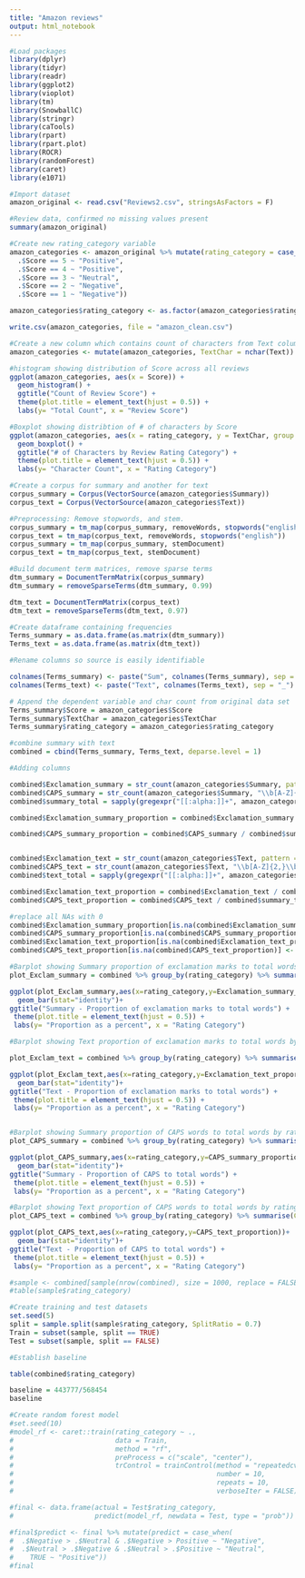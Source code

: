 ---
title: "Amazon reviews"
output: html_notebook
---


```{r}

#Load packages
library(dplyr)
library(tidyr)
library(readr)
library(ggplot2)
library(vioplot)
library(tm)
library(SnowballC)
library(stringr)
library(caTools)
library(rpart)
library(rpart.plot)
library(ROCR)
library(randomForest)
library(caret)
library(e1071)

#Import dataset
amazon_original <- read.csv("Reviews2.csv", stringsAsFactors = F)


```

```{r}
#Review data, confirmed no missing values present
summary(amazon_original)
```


```{r}
#Create new rating_category variable
amazon_categories <- amazon_original %>% mutate(rating_category = case_when(
  .$Score == 5 ~ "Positive",
  .$Score == 4 ~ "Positive",
  .$Score == 3 ~ "Neutral",
  .$Score == 2 ~ "Negative",
  .$Score == 1 ~ "Negative"))

amazon_categories$rating_category <- as.factor(amazon_categories$rating_category)

write.csv(amazon_categories, file = "amazon_clean.csv")

#Create a new column which contains count of characters from Text column
amazon_categories <- mutate(amazon_categories, TextChar = nchar(Text))

```


```{r}
#histogram showing distribution of Score across all reviews
ggplot(amazon_categories, aes(x = Score)) +
  geom_histogram() +
  ggtitle("Count of Review Score") +
  theme(plot.title = element_text(hjust = 0.5)) +
  labs(y= "Total Count", x = "Review Score")


```

```{r}

#Boxplot showing distribtion of # of characters by Score
ggplot(amazon_categories, aes(x = rating_category, y = TextChar, group = rating_category)) + 
  geom_boxplot() +
  ggtitle("# of Characters by Review Rating Category") +
  theme(plot.title = element_text(hjust = 0.5)) +
  labs(y= "Character Count", x = "Rating Category")

```

```{r}
#Create a corpus for summary and another for text
corpus_summary = Corpus(VectorSource(amazon_categories$Summary))
corpus_text = Corpus(VectorSource(amazon_categories$Text))

#Preprocessing: Remove stopwords, and stem.
corpus_summary = tm_map(corpus_summary, removeWords, stopwords("english"))
corpus_text = tm_map(corpus_text, removeWords, stopwords("english"))
corpus_summary = tm_map(corpus_summary, stemDocument)
corpus_text = tm_map(corpus_text, stemDocument)

#Build document term matrices, remove sparse terms
dtm_summary = DocumentTermMatrix(corpus_summary)
dtm_summary = removeSparseTerms(dtm_summary, 0.99)

dtm_text = DocumentTermMatrix(corpus_text)
dtm_text = removeSparseTerms(dtm_text, 0.97)
```


```{r}

#Create dataframe containing frequencies
Terms_summary = as.data.frame(as.matrix(dtm_summary))
Terms_text = as.data.frame(as.matrix(dtm_text))

#Rename columns so source is easily identifiable

colnames(Terms_summary) <- paste("Sum", colnames(Terms_summary), sep = "_")
colnames(Terms_text) <- paste("Text", colnames(Terms_text), sep = "_")

# Append the dependent variable and char count from original data set
Terms_summary$Score = amazon_categories$Score
Terms_summary$TextChar = amazon_categories$TextChar
Terms_summary$rating_category = amazon_categories$rating_category

#combine summary with text
combined = cbind(Terms_summary, Terms_text, deparse.level = 1)

```

```{r}
#Adding columns

combined$Exclamation_summary = str_count(amazon_categories$Summary, pattern = "!") #count of exclamation marks
combined$CAPS_summary = str_count(amazon_categories$Summary, "\\b[A-Z]{2,}\\b") #count of words in CAPS
combined$summary_total = sapply(gregexpr("[[:alpha:]]+", amazon_categories$Summary), function(x) sum(x > 0)) #total # of words

combined$Exclamation_summary_proportion = combined$Exclamation_summary / combined$summary_total #proportion of exclamation points to total # of words

combined$CAPS_summary_proportion = combined$CAPS_summary / combined$summary_total #proportion of CAPS words to total # of words


combined$Exclamation_text = str_count(amazon_categories$Text, pattern = "!") #count of exclamation marks
combined$CAPS_text = str_count(amazon_categories$Text, "\\b[A-Z]{2,}\\b") #count of words in CAPS
combined$text_total = sapply(gregexpr("[[:alpha:]]+", amazon_categories$Text), function(x) sum(x > 0)) #total # of words

combined$Exclamation_text_proportion = combined$Exclamation_text / combined$text_total #proportion of exclamation points to total # of words
combined$CAPS_text_proportion = combined$CAPS_text / combined$summary_total #proportion of CAPS words to total # of words

#replace all NAs with 0
combined$Exclamation_summary_proportion[is.na(combined$Exclamation_summary_proportion)] <- 0
combined$CAPS_summary_proportion[is.na(combined$CAPS_summary_proportion)] <- 0
combined$Exclamation_text_proportion[is.na(combined$Exclamation_text_proportion)] <- 0
combined$CAPS_text_proportion[is.na(combined$CAPS_text_proportion)] <- 0


```

```{r}

#Barplot showing Summary proportion of exclamation marks to total words by rating category
plot_Exclam_summary = combined %>% group_by(rating_category) %>% summarise(Exclamation_summary_proportion = sum(Exclamation_summary)*100/sum(summary_total))

ggplot(plot_Exclam_summary,aes(x=rating_category,y=Exclamation_summary_proportion))+
  geom_bar(stat="identity")+
ggtitle("Summary - Proportion of exclamation marks to total words") +
 theme(plot.title = element_text(hjust = 0.5)) +
 labs(y= "Proportion as a percent", x = "Rating Category")

```
 
 
```{r}
#Barplot showing Text proportion of exclamation marks to total words by rating category

plot_Exclam_text = combined %>% group_by(rating_category) %>% summarise(Exclamation_text_proportion = sum(Exclamation_text)*100/sum(text_total))

ggplot(plot_Exclam_text,aes(x=rating_category,y=Exclamation_text_proportion))+
  geom_bar(stat="identity")+
ggtitle("Text - Proportion of exclamation marks to total words") +
 theme(plot.title = element_text(hjust = 0.5)) +
 labs(y= "Proportion as a percent", x = "Rating Category")



```

 
 
 
```{r}
#Barplot showing Summary proportion of CAPS words to total words by rating category
plot_CAPS_summary = combined %>% group_by(rating_category) %>% summarise(CAPS_summary_proportion = sum(CAPS_summary)*100/sum(summary_total))

ggplot(plot_CAPS_summary,aes(x=rating_category,y=CAPS_summary_proportion))+
  geom_bar(stat="identity")+
ggtitle("Summary - Proportion of CAPS to total words") +
 theme(plot.title = element_text(hjust = 0.5)) +
 labs(y= "Proportion as a percent", x = "Rating Category")

```


```{r}
#Barplot showing Text proportion of CAPS words to total words by rating category
plot_CAPS_text = combined %>% group_by(rating_category) %>% summarise(CAPS_text_proportion = sum(CAPS_text)*100/sum(summary_total))

ggplot(plot_CAPS_text,aes(x=rating_category,y=CAPS_text_proportion))+
  geom_bar(stat="identity")+
ggtitle("Text - Proportion of CAPS to total words") +
 theme(plot.title = element_text(hjust = 0.5)) +
 labs(y= "Proportion as a percent", x = "Rating Category")
```


```{r}
#sample <- combined[sample(nrow(combined), size = 1000, replace = FALSE),]
#table(sample$rating_category)
```

```{r}
#Create training and test datasets
set.seed(5)
split = sample.split(sample$rating_category, SplitRatio = 0.7)
Train = subset(sample, split == TRUE)
Test = subset(sample, split == FALSE)
```


```{r}
#Establish baseline

table(combined$rating_category)

baseline = 443777/568454
baseline
```


```{r}
#Create random forest model
#set.seed(10)
#model_rf <- caret::train(rating_category ~ .,
#                         data = Train,
#                         method = "rf",
#                         preProcess = c("scale", "center"),
#                         trControl = trainControl(method = "repeatedcv", 
#                                                  number = 10, 
#                                                  repeats = 10, 
#                                                  verboseIter = FALSE))
```


```{r}
#final <- data.frame(actual = Test$rating_category,
#                    predict(model_rf, newdata = Test, type = "prob"))

#final$predict <- final %>% mutate(predict = case_when(
#  .$Negative > .$Neutral & .$Negative > Positive ~ "Negative",
#  .$Neutral > .$Negative & .$Neutral > .$Positive ~ "Neutral",
#    TRUE ~ "Positive"))
#final

```


